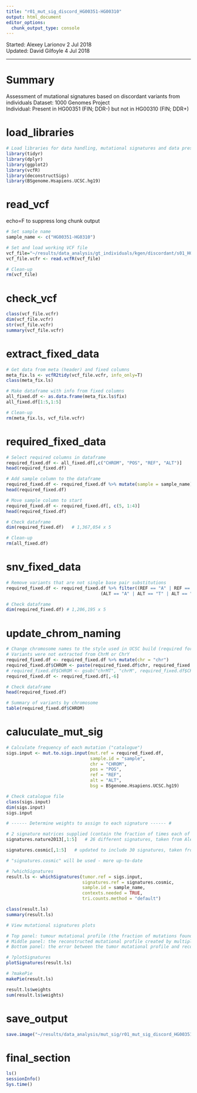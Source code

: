 ```yaml
---
title: "r01_mut_sig_discord_HG00351-HG00310"
output: html_document
editor_options: 
  chunk_output_type: console
---
```


Started: Alexey Larionov 2 Jul 2018  
Updated: David Gilfoyle 4 Jul 2018

---

# Summary

Assessment of mutational signatures based on discordant variants from individuals
Dataset: 1000 Genomes Project  
Individual: Present in HG00351 (FIN; DDR-) but not in HG00310 (FIN; DDR+)  

# load_libraries

```r

# Load libraries for data handling, mutational signatures and data presentation
library(tidyr)
library(dplyr)
library(ggplot2)
library(vcfR)
library(deconstructSigs)
library(BSgenome.Hsapiens.UCSC.hg19)

```

# read_vcf

echo=F to suppress long chunk output

```r

# Set sample name
sample_name <- c("HG00351-HG0310")

# Set and load working VCF file
vcf_file="~/results/data_analysis/gt_individuals/kgen/discordant/s01_HG00351-HG00310_discordant.vcf"
vcf_file.vcfr <- read.vcfR(vcf_file)

# Clean-up
rm(vcf_file)

```

# check_vcf

```r

class(vcf_file.vcfr)
dim(vcf_file.vcfr)
str(vcf_file.vcfr)
summary(vcf_file.vcfr)

```

# extract_fixed_data

```r

# Get data from meta (header) and fixed columns
meta_fix.ls <- vcfR2tidy(vcf_file.vcfr, info_only=T)
class(meta_fix.ls)

# Make dataframe with info from fixed columns
all_fixed.df <- as.data.frame(meta_fix.ls$fix)
all_fixed.df[1:5,1:5]

# Clean-up
rm(meta_fix.ls, vcf_file.vcfr)

```

# required_fixed_data

```r

# Select required columns in dataframe
required_fixed.df <- all_fixed.df[,c("CHROM", "POS", "REF", "ALT")]
head(required_fixed.df)

# Add sample column to the dataframe
required_fixed.df <- required_fixed.df %>% mutate(sample = sample_name)
head(required_fixed.df)

# Move sample column to start
required_fixed.df <- required_fixed.df[, c(5, 1:4)]
head(required_fixed.df)

# Check dataframe
dim(required_fixed.df)   # 1,367,054 x 5

# Clean-up
rm(all_fixed.df)

```

# snv_fixed_data

```r

# Remove variants that are not single base pair substitutions
required_fixed.df <- required_fixed.df %>% filter((REF == "A" | REF == "T" | REF == "G" | REF == "C") &
                                    (ALT == "A" | ALT == "T" | ALT == "G" | ALT == "C"))

# Check dataframe
dim(required_fixed.df) # 1,206,195 x 5

```

# update_chrom_naming

```r

# Change chromosome names to the style used in UCSC build (required for deconstructSigs package)
# Variants were not extracted from ChrM or ChrY
required_fixed.df <- required_fixed.df %>% mutate(chr = "chr")
required_fixed.df$CHROM <- paste(required_fixed.df$chr, required_fixed.df$CHROM, sep = "")
# required_fixed.df$CHROM <- gsub("chrMT", "chrM", required_fixed.df$CHROM)
required_fixed.df <- required_fixed.df[,-6]

# Check dataframe
head(required_fixed.df)

# Summary of variants by chromosome
table(required_fixed.df$CHROM)

```

# caluculate_mut_sig

```r

# Calculate frequency of each mutation ("catalogue")
sigs.input <- mut.to.sigs.input(mut.ref = required_fixed.df,
                                sample.id = "sample",
                                chr = "CHROM",
                                pos = "POS",
                                ref = "REF",
                                alt = "ALT",
                                bsg = BSgenome.Hsapiens.UCSC.hg19)

# Check catalogue file
class(sigs.input)
dim(sigs.input)
sigs.input

# ------ Determine weights to assign to each signature ------ #

# 2 signature matrices supplied (contain the fraction of times each of the 96 mutations is seen in the different signatures)
signatures.nature2013[,1:5]   # 26 different signatures, taken from Alexandrov et al. (2013) Nature 500:415-21

signatures.cosmic[,1:5]   # updated to include 30 signatures, taken from COSMIC (see https://cancer.sanger.ac.uk/cosmic/signatures)

# "signatures.cosmic" will be used - more up-to-date

# ?whichSignatures
result.ls <- whichSignatures(tumor.ref = sigs.input,
                             signatures.ref = signatures.cosmic,
                             sample.id = sample_name,
                             contexts.needed = TRUE,
                             tri.counts.method = "default")

class(result.ls)
summary(result.ls)

# View mutational signatures plots

# Top panel: tumour mutational profile (the fraction of mutations found in each trinucleotide context)
# Middle panel: the reconstructed mutational profile created by multiplying the calculated weights by the signatures
# Bottom panel: the error between the tumor mutational profile and reconstructed mutational profile, with SSE annotated

# ?plotSignatures
plotSignatures(result.ls)

# ?makePie
makePie(result.ls)

result.ls$weights
sum(result.ls$weights)

```

# save_output

```r

save.image("~/results/data_analysis/mut_sig/r01_mut_sig_discord_HG00351-HG00310.Rdata")

```

# final_section

```r

ls()
sessionInfo()
Sys.time()

```

